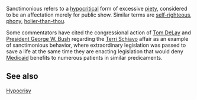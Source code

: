 Sanctimonious refers to a [[hypocritical]] form of excessive [[piety]], considered to be an affectation merely for public show.  Similar terms are [[self-righteous]], [[phony]], [[holier-than-thou]].  

Some commentators have cited the congressional action of [[Tom DeLay]] and [[President George W. Bush]] regarding the [[Terri Schiavo]] affair as an example of sanctimonious behavior, where extraordinary legislation was passed to save a life at the same time they are enacting legislation that would deny [[Medicaid]] benefits to numerous patients in similar predicaments.

==See also==

[[Hypocrisy]]